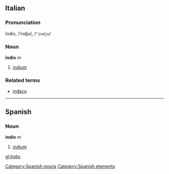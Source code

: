 ==Italian==
===Pronunciation===
ìndio, /ˈindjo/, /<tt>"indjo</tt>/
===Noun===
'''indio''' ''m''

# [[indium]]

===Related terms===
*[[indaco]]

----
== Spanish ==
=== Noun ===
'''indio''' ''m''
# [[indium]]

[[Category:Spanish nouns]]
[[Category:Spanish elements]]

[[gl:Indio]]